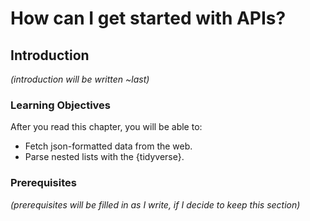 # How can I get started with APIs? {#sec-apis-start}

## Introduction

*(introduction will be written \~last)*

### Learning Objectives

After you read this chapter, you will be able to:

-   Fetch json-formatted data from the web.
-   Parse nested lists with the {tidyverse}.

### Prerequisites

*(prerequisites will be filled in as I write, if I decide to keep this section)*

